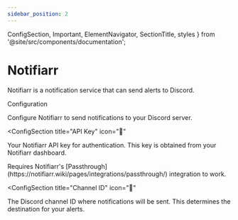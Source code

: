 ```yaml
---
sidebar_position: 2
---
```


  ConfigSection,
  Important,
  ElementNavigator,
  SectionTitle,
  styles
} from '@site/src/components/documentation';

# Notifiarr

Notifiarr is a notification service that can send alerts to Discord.

<ElementNavigator />

<div className={styles.documentationPage}>

<div className={styles.section}>

<SectionTitle icon="🚀">Configuration</SectionTitle>

<p className={styles.sectionDescription}>
  Configure Notifiarr to send notifications to your Discord server.
</p>

<ConfigSection
  title="API Key"
  icon="🔑"
>

Your Notifiarr API key for authentication. This key is obtained from your Notifiarr dashboard.

<Important>
Requires Notifiarr's [Passthrough](https://notifiarr.wiki/pages/integrations/passthrough/) integration to work.
</Important>

</ConfigSection>

<ConfigSection
  title="Channel ID"
  icon="💬"
>

The Discord channel ID where notifications will be sent. This determines the destination for your alerts.

</ConfigSection>

</div>

</div>